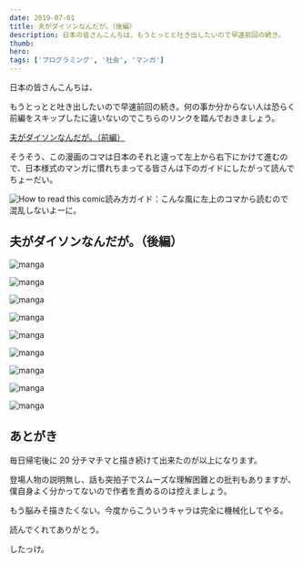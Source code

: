 ```yaml
---
date: 2019-07-01
title: 夫がダイソンなんだが。（後編）
description: 日本の皆さんこんちは、もうとっとと吐き出したいので早速前回の続き。
thumb:
hero:
tags: ['プログラミング', '社会', 'マンガ']
---
```


日本の皆さんこんちは、

もうとっとと吐き出したいので早速前回の続き。何の事か分からない人は恐らく前編をスキップしたに違いないのでこちらのリンクを踏んでおきましょう。

[夫がダイソンなんだが。（前編）](/hubby-turned-dyson-01 '夫がダイソンなんだが。（前編）')

そうそう、この漫画のコマは日本のそれと違って左上から右下にかけて進むので、日本様式のマンガに慣れちまってる皆さんは下のガイドにしたがって読んでちょーだい。

![How to read this
  comic](../images/hubby-turned-dyson-01/how-to-read.jpg)読み方ガイド：こんな風に左上のコマから読むので混乱しないよーに。

## 夫がダイソンなんだが。（後編）

![manga](../images/hubby-turned-dyson-02/dyson-10.jpg)

![manga](../images/hubby-turned-dyson-02/dyson-11.jpg)

![manga](../images/hubby-turned-dyson-02/dyson-12.jpg)

![manga](../images/hubby-turned-dyson-02/dyson-13.jpg)

![manga](../images/hubby-turned-dyson-02/dyson-14.jpg)

![manga](../images/hubby-turned-dyson-02/dyson-15.jpg)

![manga](../images/hubby-turned-dyson-02/dyson-16.jpg)

![manga](../images/hubby-turned-dyson-02/dyson-17.jpg)

![manga](../images/hubby-turned-dyson-02/dyson-18.jpg)

## あとがき

毎日帰宅後に 20 分チマチマと描き続けて出来たのが以上になります。

登場人物の説明無し、話も突拍子でスムーズな理解困難との批判もありますが、僕自身よく分かってないので作者を責めるのは控えましょう。

もう脳みそ描きたくない。今度からこういうキャラは完全に機械化してやる。

読んでくれてありがとう。

したっけ。
